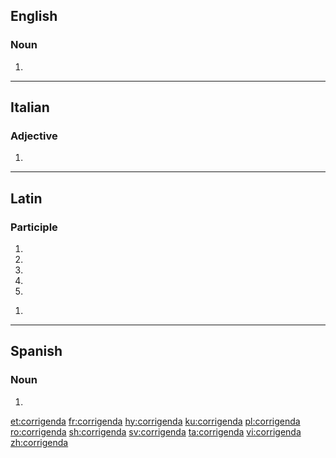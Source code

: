==English==

===Noun===
{{head|en|plural}}

# {{plural of|corrigendum|lang=en}}

----

==Italian==

===Adjective===
{{head|it|adjective form}}

# {{feminine of|corrigendo|lang=it}}

----

==Latin==

===Participle===
{{la-part-form|corrigenda}}

# {{inflection of|corrigendus||nom|f|s|lang=la}}
# {{inflection of|corrigendus||nom|n|p|lang=la}}
# {{inflection of|corrigendus||acc|n|p|lang=la}}
# {{inflection of|corrigendus||voc|f|s|lang=la}}
# {{inflection of|corrigendus||voc|n|p|lang=la}}

{{la-part-form|corrigendā}}

# {{inflection of|corrigendus||abl|f|s|lang=la}}

----

==Spanish==

===Noun===
{{head|es|noun form}}

# {{inflection of|corrigendum||plural|lang=es}}

[[et:corrigenda]]
[[fr:corrigenda]]
[[hy:corrigenda]]
[[ku:corrigenda]]
[[pl:corrigenda]]
[[ro:corrigenda]]
[[sh:corrigenda]]
[[sv:corrigenda]]
[[ta:corrigenda]]
[[vi:corrigenda]]
[[zh:corrigenda]]